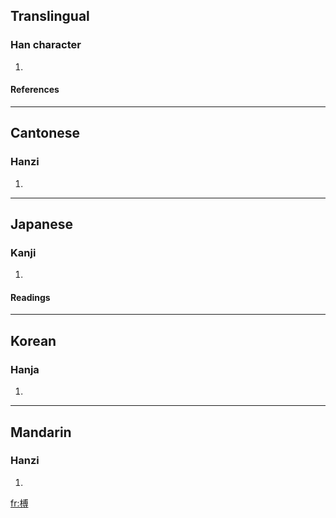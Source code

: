==Translingual==
===Han character===
{{Han char|rn=75|rad=木|as=10|sn=14|four=4394<sub>2</sub>|canj=木戈月戈 (DIBI)}}
# {{defn|Han|sort=木10}}
====References====
{{Han ref|kx=0542.240|dkj=15222|dj=0930.330|hdz=21262.060|uh=6991|ud=27025|bh=E246|bd=57926}}

----
==Cantonese==
===Hanzi===
{{yue-hanzi|jyut=|y=fu4}}
# {{defn|Cantonese}}

----
==Japanese==
===Kanji===
{{ja-kanji|grade=|rs=木10}}
# {{defn|Japanese}} 
====Readings====
{{ja-readings|on=[[ふ]] (fu)|kun=[[くれ]] (kure)}}

----
==Korean==
===Hanja===
{{ko-hanja|hangeul=부|eumhun=|rv=bu|mr=pu|y=pu}}
# {{defn|Korean}}

----
==Mandarin==
===Hanzi===
{{cmn-hanzi|pin=[[fù]] ([[fu4]])|wg=fu<sup>4</sup>}}
# {{defn|Mandarin}}

[[fr:榑]]